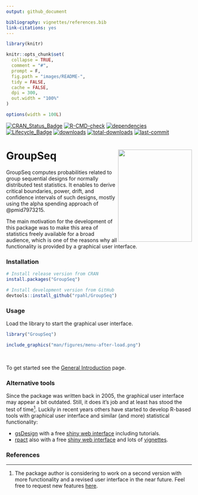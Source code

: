 ```yaml
---
output: github_document

bibliography: vignettes/references.bib
link-citations: yes
---
```


<!-- README.md is generated from README.Rmd. Please edit that file -->

```r
library(knitr)

knitr::opts_chunk$set(
  collapse = TRUE,
  comment = "#",
  prompt = F,
  fig.path = "images/README-",
  tidy = FALSE,
  cache = FALSE,
  dpi = 300,
  out.width = "100%"
)

options(width = 100L)
```


<!-- badges: start -->
[![CRAN_Status_Badge](https://www.r-pkg.org/badges/version/GroupSeq)](https://cran.r-project.org/package=GroupSeq)
[![R-CMD-check](https://github.com/rpahl/GroupSeq/workflows/R-CMD-check/badge.svg)](https://github.com/rpahl/GroupSeq/actions)
[![dependencies](https://tinyverse.netlify.com/badge/GroupSeq)](https://CRAN.R-project.org/package=GroupSeq)
[![Lifecycle_Badge](https://img.shields.io/badge/lifecycle-stable-green.svg)](https://cran.r-project.org/package=GroupSeq)
[![downloads](https://cranlogs.r-pkg.org/badges/GroupSeq?color=3aa9e8)](https://www.r-pkg.org:443/pkg/GroupSeq)
[![total-downloads](http://cranlogs.r-pkg.org/badges/grand-total/GroupSeq)](https://cran.r-project.org/package=GroupSeq)
[![last-commit](https://img.shields.io/github/last-commit/rpahl/GroupSeq)](https://cran.r-project.org/package=GroupSeq)

<!-- badges: end -->

# GroupSeq <img src="man/figures/logo3D.png" align="right" width="200" height="250"/>

GroupSeq computes probabilities related to group sequential designs for normally
distributed test statistics. It enables to derive critical boundaries, power,
drift, and confidence intervals of such designs, mostly using the
alpha spending approach of @pmid7973215.

The main motivation for the development of this package was to make this area
of statistics freely available for a broad audience, which is one of the
reasons why all functionality is provided by a graphical user interface.


### Installation

```r
# Install release version from CRAN
install.packages("GroupSeq")

# Install development version from GitHub
devtools::install_github("rpahl/GroupSeq")
```


### Usage

Load the library to start the graphical user interface.
```r
library("GroupSeq")
```

```r
include_graphics("man/figures/menu-after-load.png")
```

<br>

To get started see the
[General Introduction](https://rpahl.github.io/GroupSeq/articles/GroupSeq.html)
page.


### Alternative tools

Since the package was written back in 2005, the
graphical user interface may appear a bit outdated. Still, it does it's job and
at least has stood the test of time[$^1$](#refs).
Luckily in recent years others have started to
develop R-based tools with graphical user interface and similar (and more)
statistical functionality:

* [gsDesign](https://CRAN.R-project.org/package=gsDesign) with a free
    [shiny web interface](https://gsdesign.shinyapps.io/prod/) including tutorials.
* [rpact](https://CRAN.R-project.org/package=rpact) also with a free
    [shiny web interface](https://rpact.shinyapps.io/public) and lots of
    [vignettes](https://www.rpact.com/vignettes).


### References {#refs}

<div id="refs"></div>

---

1. The package author is considering to
work on a second version with more functionality and a revised user interface
in the near future. Feel free to request new features
[here](https://github.com/rpahl/GroupSeq/issues).
